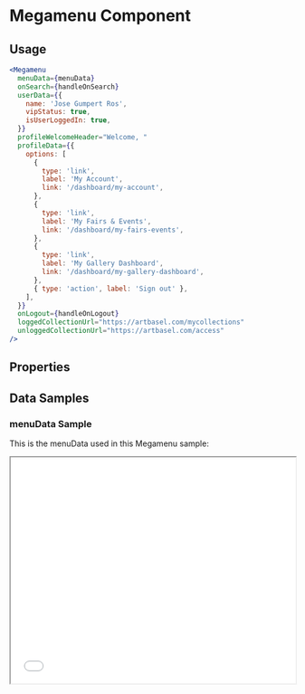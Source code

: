 <!--- MegamenuDocumentation.mdx --->


# Megamenu Component

## Usage

```jsx
<Megamenu
  menuData={menuData}
  onSearch={handleOnSearch}
  userData={{
    name: 'Jose Gumpert Ros',
    vipStatus: true,
    isUserLoggedIn: true,
  }}
  profileWelcomeHeader="Welcome, "
  profileData={{
    options: [
      {
        type: 'link',
        label: 'My Account',
        link: '/dashboard/my-account',
      },
      {
        type: 'link',
        label: 'My Fairs & Events',
        link: '/dashboard/my-fairs-events',
      },
      {
        type: 'link',
        label: 'My Gallery Dashboard',
        link: '/dashboard/my-gallery-dashboard',
      },
      { type: 'action', label: 'Sign out' },
    ],
  }}
  onLogout={handleOnLogout}
  loggedCollectionUrl="https://artbasel.com/mycollections"
  unloggedCollectionUrl="https://artbasel.com/access"
/>
```

## Properties

<ArgsTable of={Megamenu} />

## Data Samples

### menuData Sample

This is the menuData used in this Megamenu sample:

<iframe
  src="Menudata.example.json"
  height="400"
  width="100%"
  style={{ border: '1px solid #eee' }}
/>

### menuData JSON Validation Schema

This is the JSON schema used by Meganeu to validate the menuData before render the content.

<iframe
  src="Menudata.schema.json"
  height="400"
  width="100%"
  style={{ border: '1px solid #eee' }}
/>

### userData Sample

```json
{
  "name": "Jose Gumpert Ros",
  "vipStatus": true,
  "isUserLoggedIn": true
}
```

### profileData Sample

```json
{
  "options": [
    {
      "type": "link",
      "label": "My Account",
      "link": "/dashboard/my-account"
    },
    {
      "type": "link",
      "label": "My Fairs & Events",
      "link": "/dashboard/my-fairs-events"
    },
    {
      "type": "link",
      "label": "My Gallery Dashboard",
      "link": "/dashboard/my-gallery-dashboard"
    },
    { "type": "action", "label": "Sign out" }
  ]
}
```
